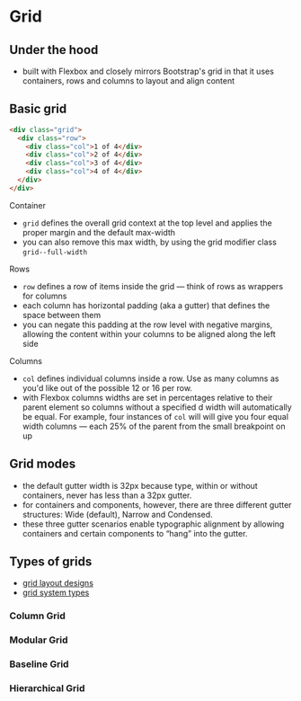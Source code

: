 
<Meta title="Structure/Grid/readme" />

# Grid

## Under the hood
- built with Flexbox and closely mirrors Bootstrap's grid in that it uses containers, rows and columns to layout and align content

## Basic grid
```html
<div class="grid">
  <div class="row">
    <div class="col">1 of 4</div>
    <div class="col">2 of 4</div>
    <div class="col">3 of 4</div>
    <div class="col">4 of 4</div>
  </div>
</div>
```
Container
- `grid` defines the overall grid context at the top level and applies the proper margin and the default max-width
- you can also remove this max width, by using the grid modifier class `grid--full-width`

Rows
- `row` defines a row of items inside the grid — think of rows as wrappers for columns
- each column has horizontal padding (aka a gutter) that defines the space between them
- you can negate this padding at the row level with negative margins, allowing the content within your columns to be aligned along the left side

Columns
- `col` defines individual columns inside a row. Use as many columns as you'd like out of the possible 12 or 16 per row. 
- with Flexbox columns widths are set in percentages relative to their parent element so columns without a specified d width will automatically be equal. For example, four instances of `col` will will give you four equal width columns — each 25% of the parent from the small breakpoint on up


## Grid modes
- the default gutter width is 32px because type, within or without containers, never has less than a 32px gutter. 
- for containers and components, however, there are three different gutter structures: Wide (default), Narrow and Condensed. 
- these three gutter scenarios enable typographic alignment by allowing containers and certain components to “hang” into the gutter.

## Types of grids
- [grid layout designs](https://visme.co/blog/layout-design/#:~:text=Column%20grids%20are%20used%20inside,that%20make%20up%20the%20columns.)
- [grid system types](https://www.graphic-design-institute.com/types-grid-system-useful-layout-making/)
### Column Grid
### Modular Grid
### Baseline Grid
### Hierarchical Grid